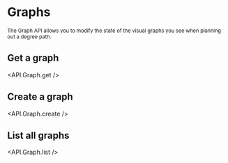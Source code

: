 
# Graphs

<sub>
  The Graph API allows you to modify the state of the visual graphs you see when
  planning out a degree path.
</sub>

## Get a graph

<API.Graph.get />

## Create a graph

<API.Graph.create />

## List all graphs

<API.Graph.list />
